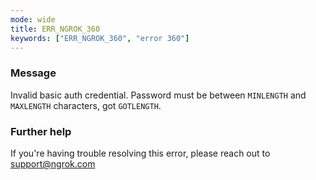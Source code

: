 ```yaml
---
mode: wide
title: ERR_NGROK_360
keywords: ["ERR_NGROK_360", "error 360"]
---
```



### Message

Invalid basic auth credential. Password must be between `MINLENGTH` and `MAXLENGTH` characters, got `GOTLENGTH`.

<ErrorDetails />

### Further help

If you're having trouble resolving this error, please reach out to [support@ngrok.com](mailto:support@ngrok.com?subject=Help%20with%20ERR_NGROK_360)
